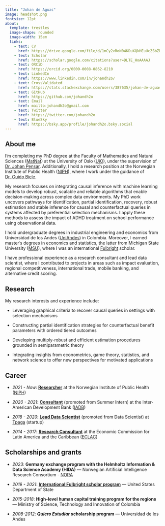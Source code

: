 ```yaml
---
title: "Johan de Aguas"
image: headshot.png
fontsize: 12pt
about: 
  template: trestles
  image-shape: rounded
  image-width: 15em
  links:
    - text: CV
      href: https://drive.google.com/file/d/1mCy2vRoN04KDuXQkHEuUcZSbZkfc_i5v/view?usp=sharing 
    - text: Scholar
      href: https://scholar.google.com/citations?user=DLTE_HoAAAAJ
    - text: ORCiD
      href: https://orcid.org/0009-0008-0862-8210
    - text: LinkedIn
      href: https://www.linkedin.com/in/johandh2o/
    - text: CrossValidated
      href: https://stats.stackexchange.com/users/387635/johan-de-aguas
    - text: GitHub
      href: https://github.com/johandh2o
    - text: Email
      href: mailto:johandh2o@gmail.com
    - text: Twitter
      href: https://twitter.com/johandh2o
    - text: BlueSky
      href: https://bsky.app/profile/johandh2o.bsky.social
---
```


## About me

I'm completing my PhD degree at the Faculty of Mathematics and Natural Sciences ([MatNat](https://www.mn.uio.no/english/)) at the University of Oslo ([UiO](https://www.uio.no/english/)), under the supervision of [Dr. Johan Pensar](https://www.mn.uio.no/math/english/people/aca/johanpen/). Additionally, I hold a research position at the Norwegian Institute of Public Health ([NIPH](https://www.fhi.no/en/)), where I work under the guidance of [Dr. Guido Biele](https://gbiele.github.io/). 

My research focuses on integrating causal inference with machine learning models to develop robust, scalable and reliable algorithms that enable decision-making across complex data environments. My PhD work uncovers pathways for identification, partial identification, recovery, robust estimation and stable inference for causal and counterfactual queries in systems affected by preferential selection mechanisms. I apply these methods to assess the impact of ADHD treatment on school performance using observational data.

I hold undergraduate degrees in industrial engineering and economics from Universidad de los Andes ([UniAndes](https://uniandes.edu.co/en)) in Colombia. Moreover, I earned master’s degrees in economics and statistics, the latter from Michigan State University ([MSU](https://msu.edu/)), where I was an international [Fulbright](https://foreign.fulbrightonline.org/) scholar.

I have professional experience as a research consultant and lead data scientist, where I contributed to projects in areas such as impact evaluation, regional competitiveness, international trade, mobile banking, and alternative credit scoring.

## Research

My research interests and experience include:

- Leveraging graphical criteria to recover causal queries in settings with selection mechanisms

- Constructing partial identification strategies for counterfactual benefit parameters with ordered tiered outcomes

- Developing multiply-robust and efficient estimation procedures grounded in semiparametric theory

- Integrating insights from econometrics, game theory, statistics, and network science to offer new perspectives for motivated applications

## Career

-   *2021 - Now*: [**Researcher**]{.underline} at the Norwegian Institute of Public Health ([NIPH](https://www.fhi.no/en/))

-   *2020 - 2021*: [**Consultant**]{.underline} (promoted from Summer Intern) at the Inter-American Development Bank ([IADB](https://www.iadb.org/en/about-us/overview))

-   *2018 - 2020*: [**Lead Data Scientist**]{.underline} (promoted from Data Scientist) at [Tpaga](https://tpaga.co) (startup)

-   *2014 - 2017*: [**Research Consultant**]{.underline} at the Economic Commission for Latin America and the Caribbean ([ECLAC](https://www.cepal.org/en/headquarters-and-offices/eclac-bogota))

## Scholarships and grants

- *2023*:  **Germany exchange program with the Helmholtz Information & Data Science Academy (HIDA)** --- Norwegian Artificial Intelligence Research Consortium - [NORA](https://www.nora.ai)

- *2019 - 2021*:  [**International Fulbright scholar program**](https://foreign.fulbrightonline.org/) --- United States Department of State

- *2015-2018*:  **High-level human capital training program for the regions** --- Ministry of Science, Technology and Innovation of Colombia

- *2008-2012*: **_Quiero Estudiar_ scholarship program** --- Universidad de los Andes
